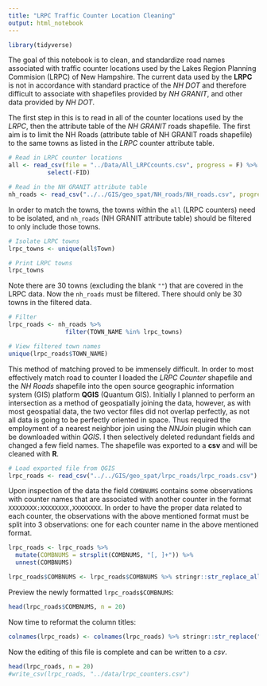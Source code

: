 ```yaml
---
title: "LRPC Traffic Counter Location Cleaning"
output: html_notebook
---
```

```r
library(tidyverse)
```

The goal of this notebook is to clean, and standardize road names associated with traffic counter locations used by the Lakes Region Planning Commision (LRPC) of New Hampshire. The current data used by the **LRPC** is not in accordance with standard practice of the *NH DOT* and therefore difficult to associate with shapefiles provided by *NH GRANIT*, and other data provided by *NH DOT*. 

The first step in this is to read in all of the counter locations used by the *LRPC*, then the attribute table of the *NH GRANIT* roads shapefile. The first aim is to limit the NH Roads (attribute table of NH GRANIT roads shapefile) to the same towns as listed in the *LRPC* counter attribute table. 

```r
# Read in LRPC counter locations
all <- read_csv(file = "../Data/All_LRPCcounts.csv", progress = F) %>% 
           select(-FID)

# Read in the NH GRANIT attribute table
nh_roads <- read_csv("../../GIS/geo_spat/NH_roads/NH_roads.csv", progress = F)
```

In order to match the towns, the towns within the `all` (LRPC counters) need to be isolated, and `nh_roads` (NH GRANIT attribute table) should be filtered to only include those towns.

```r
# Isolate LRPC towns
lrpc_towns <- unique(all$Town)

# Print LRPC towns
lrpc_towns
```

Note there are 30 towns (excluding the blank `""`) that are covered in the LRPC data. Now the `nh_roads` must be filtered. There should only be 30 towns in the filtered data.

```r
# Filter 
lrpc_roads <- nh_roads %>%
                filter(TOWN_NAME %in% lrpc_towns)

# View filtered town names
unique(lrpc_roads$TOWN_NAME)
```

This method of matching proved to be immensely difficult. In order to most effectively match road to counter I loaded the *LRPC Counter* shapefile and the *NH Roads* shapefile into the open source geographic information system (GIS) platform **QGIS** (Quantum GIS). Initially I planned to perform an intersection as a method of geospatially joining the data, however, as with most geospatial data, the two vector files did not overlap perfectly, as not all data is going to be perfectly oriented in space. Thus required the employment of a nearest neighbor join using the *NNJoin* plugin which can be downloaded within *QGIS*. I then selectively deleted redundant fields and changed a few field names. The shapefile was exported to a **csv** and will be cleaned with **R**.

```r
# Load exported file from QGIS 
lrpc_roads <- read_csv("../../GIS/geo_spat/lrpc_roads/lrpc_roads.csv") %>% select(-X, -Y)
```

Upon inspection of the data the field `COMBNUMS` contains some observations with counter names that are associated with another counter in the format `XXXXXXXX:XXXXXXXX,XXXXXXXX`. In order to have the proper data related to each counter, the observations with the above mentioned format must be split into 3 observations: one for each counter name in the above mentioned format. 

```r
lrpc_roads <- lrpc_roads %>% 
  mutate(COMBNUMS = strsplit(COMBNUMS, "[, ]+")) %>%
  unnest(COMBNUMS)

lrpc_roads$COMBNUMS <- lrpc_roads$COMBNUMS %>% stringr::str_replace_all(":", "")
```

Preview the newly formatted `lrpc_roads$COMBNUMS`:
```r
head(lrpc_roads$COMBNUMS, n = 20)
```
Now time to reformat the column titles:
```r
colnames(lrpc_roads) <- colnames(lrpc_roads) %>% stringr::str_replace("_", "")
```

Now the editing of this file is complete and can be written to a *csv*.
```r
head(lrpc_roads, n = 20)
#write_csv(lrpc_roads, "../data/lrpc_counters.csv")
```




